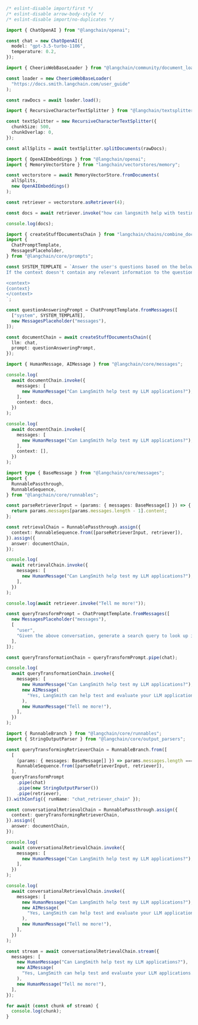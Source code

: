 ```typescript
/* eslint-disable import/first */
/* eslint-disable arrow-body-style */
/* eslint-disable import/no-duplicates */

import { ChatOpenAI } from "@langchain/openai";

const chat = new ChatOpenAI({
  model: "gpt-3.5-turbo-1106",
  temperature: 0.2,
});

import { CheerioWebBaseLoader } from "@langchain/community/document_loaders/web/cheerio";

const loader = new CheerioWebBaseLoader(
  "https://docs.smith.langchain.com/user_guide"
);

const rawDocs = await loader.load();

import { RecursiveCharacterTextSplitter } from "@langchain/textsplitters";

const textSplitter = new RecursiveCharacterTextSplitter({
  chunkSize: 500,
  chunkOverlap: 0,
});

const allSplits = await textSplitter.splitDocuments(rawDocs);

import { OpenAIEmbeddings } from "@langchain/openai";
import { MemoryVectorStore } from "langchain/vectorstores/memory";

const vectorstore = await MemoryVectorStore.fromDocuments(
  allSplits,
  new OpenAIEmbeddings()
);

const retriever = vectorstore.asRetriever(4);

const docs = await retriever.invoke("how can langsmith help with testing?");

console.log(docs);

import { createStuffDocumentsChain } from "langchain/chains/combine_documents";
import {
  ChatPromptTemplate,
  MessagesPlaceholder,
} from "@langchain/core/prompts";

const SYSTEM_TEMPLATE = `Answer the user's questions based on the below context. 
If the context doesn't contain any relevant information to the question, don't make something up and just say "I don't know":

<context>
{context}
</context>
`;

const questionAnsweringPrompt = ChatPromptTemplate.fromMessages([
  ["system", SYSTEM_TEMPLATE],
  new MessagesPlaceholder("messages"),
]);

const documentChain = await createStuffDocumentsChain({
  llm: chat,
  prompt: questionAnsweringPrompt,
});

import { HumanMessage, AIMessage } from "@langchain/core/messages";

console.log(
  await documentChain.invoke({
    messages: [
      new HumanMessage("Can LangSmith help test my LLM applications?"),
    ],
    context: docs,
  })
);

console.log(
  await documentChain.invoke({
    messages: [
      new HumanMessage("Can LangSmith help test my LLM applications?"),
    ],
    context: [],
  })
);

import type { BaseMessage } from "@langchain/core/messages";
import {
  RunnablePassthrough,
  RunnableSequence,
} from "@langchain/core/runnables";

const parseRetrieverInput = (params: { messages: BaseMessage[] }) => {
  return params.messages[params.messages.length - 1].content;
};

const retrievalChain = RunnablePassthrough.assign({
  context: RunnableSequence.from([parseRetrieverInput, retriever]),
}).assign({
  answer: documentChain,
});

console.log(
  await retrievalChain.invoke({
    messages: [
      new HumanMessage("Can LangSmith help test my LLM applications?"),
    ],
  })
);

console.log(await retriever.invoke("Tell me more!"));

const queryTransformPrompt = ChatPromptTemplate.fromMessages([
  new MessagesPlaceholder("messages"),
  [
    "user",
    "Given the above conversation, generate a search query to look up in order to get information relevant to the conversation. Only respond with the query, nothing else.",
  ],
]);

const queryTransformationChain = queryTransformPrompt.pipe(chat);

console.log(
  await queryTransformationChain.invoke({
    messages: [
      new HumanMessage("Can LangSmith help test my LLM applications?"),
      new AIMessage(
        "Yes, LangSmith can help test and evaluate your LLM applications. It allows you to quickly edit examples and add them to datasets to expand the surface area of your evaluation sets or to fine-tune a model for improved quality or reduced costs. Additionally, LangSmith can be used to monitor your application, log all traces, visualize latency and token usage statistics, and troubleshoot specific issues as they arise."
      ),
      new HumanMessage("Tell me more!"),
    ],
  })
);

import { RunnableBranch } from "@langchain/core/runnables";
import { StringOutputParser } from "@langchain/core/output_parsers";

const queryTransformingRetrieverChain = RunnableBranch.from([
  [
    (params: { messages: BaseMessage[] }) => params.messages.length === 1,
    RunnableSequence.from([parseRetrieverInput, retriever]),
  ],
  queryTransformPrompt
    .pipe(chat)
    .pipe(new StringOutputParser())
    .pipe(retriever),
]).withConfig({ runName: "chat_retriever_chain" });

const conversationalRetrievalChain = RunnablePassthrough.assign({
  context: queryTransformingRetrieverChain,
}).assign({
  answer: documentChain,
});

console.log(
  await conversationalRetrievalChain.invoke({
    messages: [
      new HumanMessage("Can LangSmith help test my LLM applications?"),
    ],
  })
);

console.log(
  await conversationalRetrievalChain.invoke({
    messages: [
      new HumanMessage("Can LangSmith help test my LLM applications?"),
      new AIMessage(
        "Yes, LangSmith can help test and evaluate your LLM applications. It allows you to quickly edit examples and add them to datasets to expand the surface area of your evaluation sets or to fine-tune a model for improved quality or reduced costs. Additionally, LangSmith can be used to monitor your application, log all traces, visualize latency and token usage statistics, and troubleshoot specific issues as they arise."
      ),
      new HumanMessage("Tell me more!"),
    ],
  })
);

const stream = await conversationalRetrievalChain.stream({
  messages: [
    new HumanMessage("Can LangSmith help test my LLM applications?"),
    new AIMessage(
      "Yes, LangSmith can help test and evaluate your LLM applications. It allows you to quickly edit examples and add them to datasets to expand the surface area of your evaluation sets or to fine-tune a model for improved quality or reduced costs. Additionally, LangSmith can be used to monitor your application, log all traces, visualize latency and token usage statistics, and troubleshoot specific issues as they arise."
    ),
    new HumanMessage("Tell me more!"),
  ],
});

for await (const chunk of stream) {
  console.log(chunk);
}
```